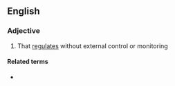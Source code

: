 ==English==

===Adjective===
{{en-adj|head=[[self]]-[[regulatory]]}}

# That [[regulate]]s without external control or monitoring

====Related terms====
* {{l|en|self-regulation}}